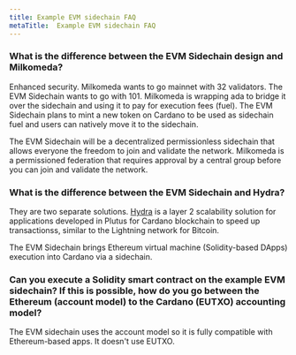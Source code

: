 ```yaml
---
title: Example EVM sidechain FAQ
metaTitle:  Example EVM sidechain FAQ
---
```


### What is the difference between the EVM Sidechain design and Milkomeda?

Enhanced security. Milkomeda wants to go mainnet with 32 validators. The EVM Sidechain wants to go with 101.
Milkomeda is wrapping ada to bridge it over the sidechain and using it to pay for execution fees (fuel). The EVM Sidechain plans to mint a new token on Cardano to be used as sidechain fuel and users can natively move it to the sidechain.

The EVM Sidechain will be a decentralized permissionless sidechain that allows everyone the freedom to join and validate the network. Milkomeda is a permissioned federation that requires approval by a central group before you can join and validate the network.

### What is the difference between the EVM Sidechain and Hydra?

They are two separate solutions. [Hydra](https://iohk.io/en/blog/posts/2022/02/03/implementing-hydra-heads-the-first-step-towards-the-full-hydra-vision/) is a layer 2 scalability solution for applications developed in Plutus for Cardano blockchain to speed up transactionss, similar to the Lightning network for Bitcoin.

The EVM Sidechain brings Ethereum virtual machine (Solidity-based DApps) execution into Cardano via a sidechain.

### Can you execute a Solidity smart contract on the example EVM sidechain? If this is possible, how do you go between the Ethereum (account model) to the Cardano (EUTXO) accounting model? 

The EVM sidechain uses the account model so it is fully compatible with Ethereum-based apps. It doesn't use EUTXO.
